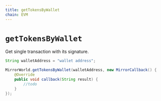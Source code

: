 ```yaml
---
title: getTokensByWallet
chain: EVM
---
```


# `getTokensByWallet`
Get single transaction with its signature.

```java
String walletAddress = "wallet address";

MirrorWorld.getTokensByWallet(walletAddress, new MirrorCallback() {
    @Override
    public void callback(String result) {
        //todo
    }
});
```
